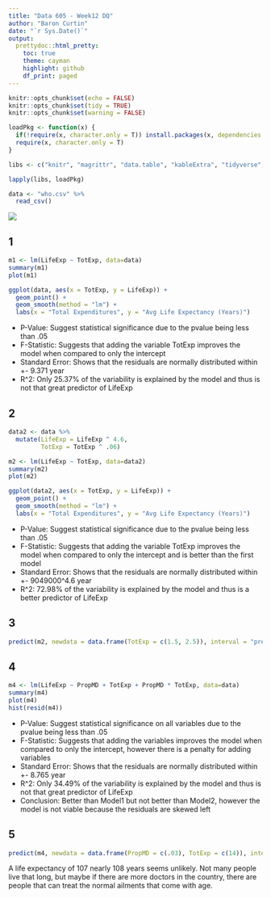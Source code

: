 ```yaml
---
title: "Data 605 - Week12 DQ"
author: "Baron Curtin"
date: "`r Sys.Date()`"
output:
  prettydoc::html_pretty:
    toc: true
    theme: cayman
    highlight: github
    df_print: paged
---
```


```r
knitr::opts_chunk$set(echo = FALSE)
knitr::opts_chunk$set(tidy = TRUE)
knitr::opts_chunk$set(warning = FALSE)

loadPkg <- function(x) {
  if(!require(x, character.only = T)) install.packages(x, dependencies = T, repos = "http://cran.us.r-project.org")
  require(x, character.only = T)
}

libs <- c("knitr", "magrittr", "data.table", "kableExtra", "tidyverse", "matlib", "combinat", "leaps", "dummies")

lapply(libs, loadPkg)
```

```r
data <- "who.csv" %>%
  read_csv()
```


![](./pics/1.png)

## 1
```r
m1 <- lm(LifeExp ~ TotExp, data=data)
summary(m1)
plot(m1)

ggplot(data, aes(x = TotExp, y = LifeExp)) +
  geom_point() +
  geom_smooth(method = "lm") +
  labs(x = "Total Expenditures", y = "Avg Life Expectancy (Years)")
```

  - P-Value: Suggest statistical significance due to the pvalue being less than .05
  - F-Statistic: Suggests that adding the variable TotExp improves the model when compared to only the intercept
  - Standard Error: Shows that the residuals are normally distributed within +- 9.371 year
  - R^2: Only 25.37% of the variability is explained by the model and thus is not that great predictor of LifeExp

## 2
```r
data2 <- data %>%
  mutate(LifeExp = LifeExp ^ 4.6,
         TotExp = TotExp ^ .06)

m2 <- lm(LifeExp ~ TotExp, data=data2)
summary(m2)
plot(m2)

ggplot(data2, aes(x = TotExp, y = LifeExp)) +
  geom_point() +
  geom_smooth(method = "lm") +
  labs(x = "Total Expenditures", y = "Avg Life Expectancy (Years)")
```

  - P-Value: Suggest statistical significance due to the pvalue being less than .05
  - F-Statistic: Suggests that adding the variable TotExp improves the model when compared to only the intercept and is better than the first model
  - Standard Error: Shows that the residuals are normally distributed within +- 9049000^4.6 year
  - R^2: 72.98% of the variability is explained by the model and thus is a better predictor of LifeExp
  
## 3
```r
predict(m2, newdata = data.frame(TotExp = c(1.5, 2.5)), interval = "predict")^(1/4.6)
```

## 4
```r
m4 <- lm(LifeExp ~ PropMD + TotExp + PropMD * TotExp, data=data)
summary(m4)
plot(m4)
hist(resid(m4))
```

  - P-Value: Suggest statistical significance on all variables due to the pvalue being less than .05
  - F-Statistic: Suggests that adding the variables improves the model when compared to only the intercept, however there is a penalty for adding variables
  - Standard Error: Shows that the residuals are normally distributed within +- 8.765 year
  - R^2: Only 34.49% of the variability is explained by the model and thus is not that great predictor of LifeExp
  - Conclusion: Better than Model1 but not better than Model2, however the model is not viable because the residuals are skewed left
  
## 5
```r
predict(m4, newdata = data.frame(PropMD = c(.03), TotExp = c(14)), interval = "predict")
```

A life expectancy of 107 nearly 108 years seems unlikely. Not many people live that long, but maybe if there are more doctors in the country, there are people that can treat the normal ailments that come with age.